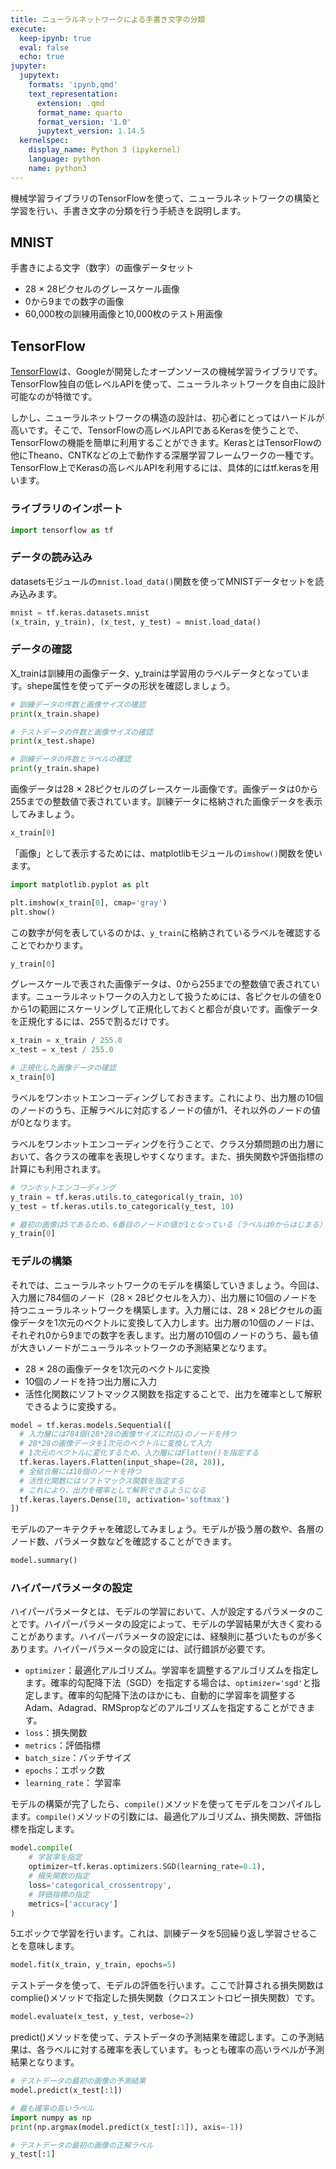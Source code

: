 ```yaml
---
title: ニューラルネットワークによる手書き文字の分類
execute:
  keep-ipynb: true
  eval: false
  echo: true
jupyter:
  jupytext:
    formats: 'ipynb,qmd'
    text_representation:
      extension: .qmd
      format_name: quarto
      format_version: '1.0'
      jupytext_version: 1.14.5
  kernelspec:
    display_name: Python 3 (ipykernel)
    language: python
    name: python3
---
```


機械学習ライブラリのTensorFlowを使って、ニューラルネットワークの構築と学習を行い、手書き文字の分類を行う手続きを説明します。

## MNIST

手書きによる文字（数字）の画像データセット

- 28 $\times$ 28ピクセルのグレースケール画像
- 0から9までの数字の画像
- 60,000枚の訓練用画像と10,000枚のテスト用画像

## TensorFlow

[TensorFlow](https://www.tensorflow.org/?hl=ja)は、Googleが開発したオープンソースの機械学習ライブラリです。TensorFlow独自の低レベルAPIを使って、ニューラルネットワークを自由に設計可能なのが特徴です。

しかし、ニューラルネットワークの構造の設計は、初心者にとってはハードルが高いです。そこで、TensorFlowの高レベルAPIであるKerasを使うことで、TensorFlowの機能を簡単に利用することができます。KerasとはTensorFlowの他にTheano、CNTKなどの上で動作する深層学習フレームワークの一種です。TensorFlow上でKerasの高レベルAPIを利用するには、具体的にはtf.kerasを用います。

### ライブラリのインポート

```python
import tensorflow as tf
```

### データの読み込み

datasetsモジュールの`mnist.load_data()`関数を使ってMNISTデータセットを読み込みます。

```python
mnist = tf.keras.datasets.mnist
(x_train, y_train), (x_test, y_test) = mnist.load_data()
```

### データの確認

X_trainは訓練用の画像データ、y_trainは学習用のラベルデータとなっています。shepe属性を使ってデータの形状を確認しましょう。

```python
# 訓練データの件数と画像サイズの確認
print(x_train.shape)

# テストデータの件数と画像サイズの確認
print(x_test.shape)
```

```python
# 訓練データの件数とラベルの確認
print(y_train.shape)
```

画像データは28 $\times$ 28ピクセルのグレースケール画像です。画像データは0から255までの整数値で表されています。訓練データに格納された画像データを表示してみましょう。

```python
x_train[0]
```

「画像」として表示するためには、matplotlibモジュールの`imshow()`関数を使います。

```python
import matplotlib.pyplot as plt

plt.imshow(x_train[0], cmap='gray')
plt.show()
```

この数字が何を表しているのかは、`y_train`に格納されているラベルを確認することでわかります。

```python
y_train[0]
```

グレースケールで表された画像データは、0から255までの整数値で表されています。ニューラルネットワークの入力として扱うためには、各ピクセルの値を0から1の範囲にスケーリングして正規化しておくと都合が良いです。画像データを正規化するには、255で割るだけです。

```python
x_train = x_train / 255.0
x_test = x_test / 255.0
```

```python
# 正規化した画像データの確認
x_train[0]
```

ラベルをワンホットエンコーディングしておきます。これにより、出力層の10個のノードのうち、正解ラベルに対応するノードの値が1、それ以外のノードの値が0となります。

ラベルをワンホットエンコーディングを行うことで、クラス分類問題の出力層において、各クラスの確率を表現しやすくなります。また、損失関数や評価指標の計算にも利用されます。

```python
# ワンホットエンコーディング
y_train = tf.keras.utils.to_categorical(y_train, 10)
y_test = tf.keras.utils.to_categorical(y_test, 10)
```

```python
# 最初の画像は5であるため、6番目のノードの値が1となっている（ラベルは0からはじまる）
y_train[0]
```

### モデルの構築

それでは、ニューラルネットワークのモデルを構築していきましょう。今回は、入力層に784個のノード（28 $\times$ 28ピクセルを入力）、出力層に10個のノードを持つニューラルネットワークを構築します。入力層には、28 $\times$ 28ピクセルの画像データを1次元のベクトルに変換して入力します。出力層の10個のノードは、それぞれ0から9までの数字を表します。出力層の10個のノードのうち、最も値が大きいノードがニューラルネットワークの予測結果となります。

- 28 $\times$ 28の画像データを1次元のベクトルに変換
- 10個のノードを持つ出力層に入力
- 活性化関数にソフトマックス関数を指定することで、出力を確率として解釈できるように変換する。

```python
model = tf.keras.models.Sequential([
  # 入力層には784個(28*28の画像サイズに対応)のノードを持つ
  # 28*28の画像データを1次元のベクトルに変換して入力
  # 1次元のベクトルに変化するため、入力層にはFlatten()を指定する
  tf.keras.layers.Flatten(input_shape=(28, 28)),
  # 全結合層には10個のノードを持つ
  # 活性化関数にはソフトマックス関数を指定する
  # これにより、出力を確率として解釈できるようになる
  tf.keras.layers.Dense(10, activation='softmax')
])
```

モデルのアーキテクチャを確認してみましょう。モデルが扱う層の数や、各層のノード数、パラメータ数などを確認することができます。

```python
model.summary()
```

### ハイパーパラメータの設定

ハイパーパラメータとは、モデルの学習において、人が設定するパラメータのことです。ハイパーパラメータの設定によって、モデルの学習結果が大きく変わることがあります。ハイパーパラメータの設定には、経験則に基づいたものが多くあります。ハイパーパラメータの設定には、試行錯誤が必要です。

- `optimizer`：最適化アルゴリズム。学習率を調整するアルゴリズムを指定します。確率的勾配降下法（SGD）を指定する場合は、`optimizer='sgd'`と指定します。確率的勾配降下法のほかにも、自動的に学習率を調整するAdam、Adagrad、RMSpropなどのアルゴリズムを指定することができます。
- `loss`：損失関数
- `metrics`：評価指標
- `batch_size`：バッチサイズ
- `epochs`：エポック数
- `learning_rate`： 学習率

モデルの構築が完了したら、`compile()`メソッドを使ってモデルをコンパイルします。`compile()`メソッドの引数には、最適化アルゴリズム、損失関数、評価指標を指定します。

```python
model.compile(
    # 学習率を指定
    optimizer=tf.keras.optimizers.SGD(learning_rate=0.1),
    # 損失関数の指定
    loss='categorical_crossentropy',
    # 評価指標の指定
    metrics=['accuracy']
)
```

5エポックで学習を行います。これは、訓練データを5回繰り返し学習させることを意味します。

```python
model.fit(x_train, y_train, epochs=5)
```

テストデータを使って、モデルの評価を行います。ここで計算される損失関数はcomplie()メソッドで指定した損失関数（クロスエントロピー損失関数）です。

```python
model.evaluate(x_test, y_test, verbose=2)
```

predict()メソッドを使って、テストデータの予測結果を確認します。この予測結果は、各ラベルに対する確率を表しています。もっとも確率の高いラベルが予測結果となります。

```python
# テストデータの最初の画像の予測結果
model.predict(x_test[:1])

# 最も確率の高いラベル
import numpy as np
print(np.argmax(model.predict(x_test[:1]), axis=-1))
```

```python
# テストデータの最初の画像の正解ラベル
y_test[:1]
```

